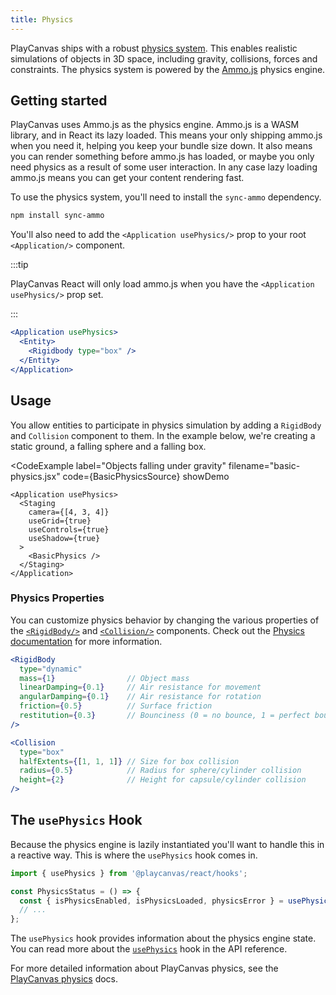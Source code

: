 ```yaml
---
title: Physics
---
```



PlayCanvas ships with a robust [physics system](/user-manual/physics/). This enables realistic simulations of objects in 3D space, including gravity, collisions, forces and constraints. The physics system is powered by the [Ammo.js](https://github.com/kripken/ammo.js) physics engine.

## Getting started

PlayCanvas uses Ammo.js as the physics engine. Ammo.js is a WASM library, and in React its lazy loaded. This means your only shipping ammo.js when you need it, helping you keep your bundle size down. It also means you can render something before ammo.js has loaded, or maybe you only need physics as a result of some user interaction. In any case lazy loading ammo.js means you can get your content rendering fast.

To use the physics system, you'll need to install the `sync-ammo` dependency.

```bash
npm install sync-ammo
```

You'll also need to add the `<Application usePhysics/>` prop to your root `<Application/>` component.

:::tip

PlayCanvas React will only load ammo.js when you have the `<Application usePhysics/>` prop set.

:::

```jsx
<Application usePhysics>
  <Entity>
    <Rigidbody type="box" />
  </Entity>
</Application>
```

## Usage

You allow entities to participate in physics simulation by adding a `RigidBody` and `Collision` component to them. In the example below, we're creating a static ground, a falling sphere and a falling box.

<CodeExample
  label="Objects falling under gravity"
  filename="basic-physics.jsx"
  code={BasicPhysicsSource}
  showDemo
>
    <Application usePhysics>
      <Staging 
        camera={[4, 3, 4]} 
        useGrid={true} 
        useControls={true}
        useShadow={true}
      >
        <BasicPhysics />
      </Staging>
    </Application>
</CodeExample>

### Physics Properties

You can customize physics behavior by changing the various properties of the [`<RigidBody/>`](../../api/rigidbody) and [`<Collision/>`](../../api/collision) components. Check out the [Physics documentation](/user-manual/physics/) for more information.

```jsx
<RigidBody 
  type="dynamic"
  mass={1}                // Object mass
  linearDamping={0.1}     // Air resistance for movement
  angularDamping={0.1}    // Air resistance for rotation
  friction={0.5}          // Surface friction
  restitution={0.3}       // Bounciness (0 = no bounce, 1 = perfect bounce)
/>
```

```jsx
<Collision 
  type="box"
  halfExtents={[1, 1, 1]} // Size for box collision
  radius={0.5}            // Radius for sphere/cylinder collision
  height={2}              // Height for capsule/cylinder collision
/>
```

## The `usePhysics` Hook

Because the physics engine is lazily instantiated you'll want to handle this in a reactive way. This is where the `usePhysics` hook comes in.

```jsx
import { usePhysics } from '@playcanvas/react/hooks';

const PhysicsStatus = () => {
  const { isPhysicsEnabled, isPhysicsLoaded, physicsError } = usePhysics();
  // ...
};
```

The `usePhysics` hook provides information about the physics engine state. You can read more about the [`usePhysics`](../../api/hooks/use-physics) hook in the API reference.

For more detailed information about PlayCanvas physics, see the [PlayCanvas physics](/user-manual/physics/) docs.
